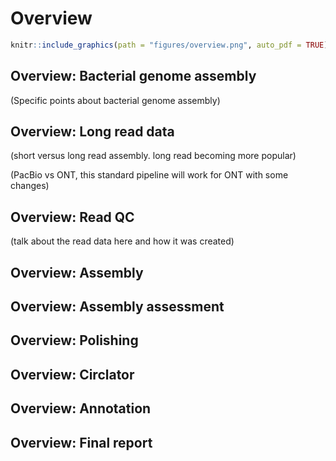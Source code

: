 # Overview {#overview}
```r
knitr::include_graphics(path = "figures/overview.png", auto_pdf = TRUE)
``` 

## Overview: Bacterial genome assembly

(Specific points about bacterial genome assembly)



## Overview: Long read data

(short versus long read assembly. long read becoming more popular)

(PacBio vs ONT, this standard pipeline will work for ONT with some changes)

## Overview: Read QC

(talk about the read data here and how it was created)

## Overview: Assembly

## Overview: Assembly assessment

## Overview: Polishing

## Overview: Circlator

## Overview: Annotation

## Overview: Final report
